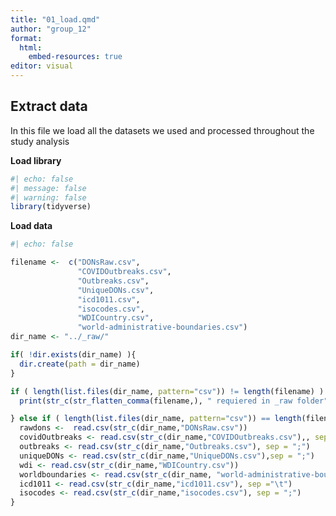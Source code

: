 ```yaml
---
title: "01_load.qmd"
author: "group_12"
format: 
  html:
    embed-resources: true
editor: visual
---
```


## Extract data

In this file we load all the datasets we used and processed throughout the study analysis

**Load library**

```r
#| echo: false
#| message: false
#| warning: false
library(tidyverse)

```

**Load data**

```r
#| echo: false

filename <-  c("DONsRaw.csv",
               "COVIDOutbreaks.csv",
               "Outbreaks.csv",
               "UniqueDONs.csv",
               "icd1011.csv",
               "isocodes.csv",
               "WDICountry.csv", 
               "world-administrative-boundaries.csv")
dir_name <- "../_raw/"

if( !dir.exists(dir_name) ){
  dir.create(path = dir_name)
}

if ( length(list.files(dir_name, pattern="csv")) != length(filename) ) {
  print(str_c(str_flatten_comma(filename,), " requiered in _raw folder"))

} else if ( length(list.files(dir_name, pattern="csv")) == length(filename)) { 
  rawdons <-  read.csv(str_c(dir_name,"DONsRaw.csv"))
  covidOutbreaks <- read.csv(str_c(dir_name,"COVIDOutbreaks.csv"),, sep = ";")
  outbreaks <- read.csv(str_c(dir_name,"Outbreaks.csv"), sep = ";")
  uniqueDONs <- read.csv(str_c(dir_name,"UniqueDONs.csv"),sep = ";")
  wdi <- read.csv(str_c(dir_name,"WDICountry.csv"))
  worldboundaries <- read.csv(str_c(dir_name, "world-administrative-boundaries.csv"), sep = ";")
  icd1011 <- read.csv(str_c(dir_name,"icd1011.csv"), sep ="\t")
  isocodes <- read.csv(str_c(dir_name,"isocodes.csv"), sep = ";")
}
```
